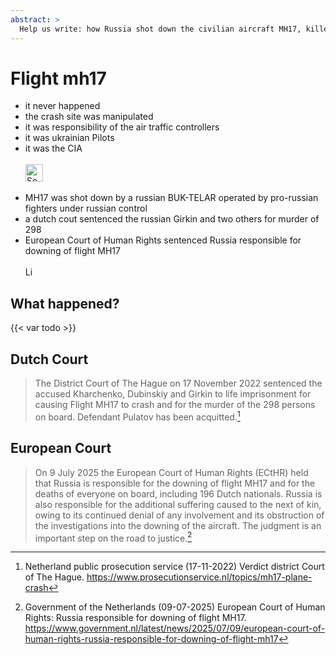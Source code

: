 ```yaml
---
abstract: > 
  Help us write: how Russia shot down the civilian aircraft MH17, killed 298 people and why Girkin is sentenced but still free.
---
```


# Flight mh17 {#sec-denial-mh17}

::: {.callout-caution title="Myth"}
- it never happened
- the crash site was manipulated
- it was responsibility of the air traffic controllers
- it was ukrainian Pilots
- it was the CIA
[<br></br>![Search for topic in EUvsDisinfo](../all_common_img/EUvsDisinfo_400x240.jpg){height=2em}](https://euvsdisinfo.eu/disinformation-cases/?text=mh17&sort=relevance)
:::

::: {.callout-tip title="Truth"}
- MH17 was shot down by a russian BUK-TELAR operated by pro-russian fighters under russian control
- a dutch cout sentenced the russian Girkin and two others for murder of 298
- European Court of Human Rights sentenced Russia responsible for downing of flight MH17
[<br></br>![Link to Wikipedia](../all_common_img/Wikipedia.png){height=1em}](https://en.wikipedia.org/wiki/Malaysia_Airlines_Flight_17)
:::


## What happened?

{{< var todo >}}



## Dutch Court


> The District Court of The Hague on 17 November 2022 sentenced the accused Kharchenko, Dubinskiy and Girkin to life imprisonment for causing Flight MH17 to crash and for the murder of the 298 persons on board. Defendant Pulatov has been acquitted.[^denial-mh17-2]



## European Court

> On 9 July 2025 the European Court of Human Rights (ECtHR) held that Russia is responsible for the downing of flight MH17 and for the deaths of everyone on board, including 196 Dutch nationals. Russia is also responsible for the additional suffering caused to the next of kin, owing to its continued denial of any involvement and its obstruction of the investigations into the downing of the aircraft. The judgment is an important step on the road to justice.[^denial-mh17-3]



[^denial-mh17-2]: Netherland public prosecution service (17-11-2022) Verdict district Court of The Hague. [https://www.prosecutionservice.nl/topics/mh17-plane-crash](https://www.prosecutionservice.nl/topics/mh17-plane-crash)


[^denial-mh17-3]:  Government of the Netherlands (09-07-2025) European Court of Human Rights: Russia responsible for downing of flight MH17. 
[https://www.government.nl/latest/news/2025/07/09/european-court-of-human-rights-russia-responsible-for-downing-of-flight-mh17](https://www.government.nl/latest/news/2025/07/09/european-court-of-human-rights-russia-responsible-for-downing-of-flight-mh17)

